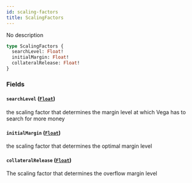 ```yaml
---
id: scaling-factors
title: ScalingFactors
---
```



No description

```graphql
type ScalingFactors {
  searchLevel: Float!
  initialMargin: Float!
  collateralRelease: Float!
}
```


### Fields

#### `searchLevel` ([`Float`](/docs/v0.47/graphql/scalars/float))

the scaling factor that determines the margin level at which Vega has to search for more money


#### `initialMargin` ([`Float`](/docs/v0.47/graphql/scalars/float))

the scaling factor that determines the optimal margin level


#### `collateralRelease` ([`Float`](/docs/v0.47/graphql/scalars/float))

The scaling factor that determines the overflow margin level




